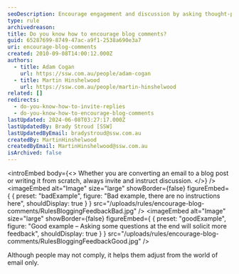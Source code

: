 ```yaml
---
seoDescription: Encourage engagement and discussion by asking thought-provoking questions at the end of your blog post.
type: rule
archivedreason:
title: Do you know how to encourage blog comments?
guid: 65287699-8749-47ac-a9f1-2538a690e3a7
uri: encourage-blog-comments
created: 2010-09-08T14:00:12.000Z
authors:
  - title: Adam Cogan
    url: https://ssw.com.au/people/adam-cogan
  - title: Martin Hinshelwood
    url: https://ssw.com.au/people/martin-hinshelwood
related: []
redirects:
  - do-you-know-how-to-invite-replies
  - do-you-know-how-to-encourage-blog-comments
lastUpdated: 2024-06-08T03:27:17.000Z
lastUpdatedBy: Brady Stroud [SSW]
lastUpdatedByEmail: bradystroud@ssw.com.au
createdBy: MartinHinshelwood
createdByEmail: MartinHinshelwood@ssw.com.au
isArchived: false
---
```


<introEmbed
  body={<>
Whether you are converting an email to a blog post or writing it from scratch, always invite and instruct discussion.
  </>}
/>
<imageEmbed
  alt="Image"
  size="large"
  showBorder={false}
  figureEmbed={ {
    preset: "badExample",
    figure: "Bad example, there are no instructions here",
    shouldDisplay: true
  } }
  src="/uploads/rules/encourage-blog-comments/RulesBloggingFeedbackBad.jpg"
/>
<imageEmbed
  alt="Image"
  size="large"
  showBorder={false}
  figureEmbed={ {
    preset: "goodExample",
    figure: "Good example – Asking some questions at the end will solicit more feedback",
    shouldDisplay: true
  } }
  src="/uploads/rules/encourage-blog-comments/RulesBloggingFeedbackGood.jpg"
/>

Although people may not comply, it helps them adjust from the world of email only.
